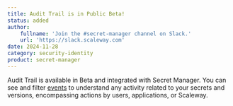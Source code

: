 ```yaml
---
title: Audit Trail is in Public Beta!
status: added
author:
    fullname: 'Join the #secret-manager channel on Slack.'
    url: 'https://slack.scaleway.com'
date: 2024-11-28
category: security-identity
product: secret-manager
---
```


Audit Trail is available in Beta and integrated with Secret Manager. You can see and filter [events](/identity-and-access-management/audit-trail/concepts/#event) to understand any activity related to your secrets and versions, encompassing actions by users, applications, or Scaleway.


